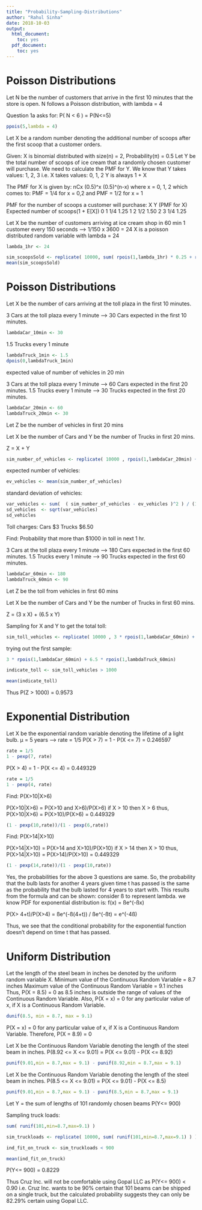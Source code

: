 ```yaml
---
title: "Probability-Sampling-Distributions"
author: "Rahul Sinha"
date: 2018-10-03
output:
  html_document:
    toc: yes
  pdf_document:
    toc: yes
---
```


# Poisson Distributions

Let N be the number of customers that arrive in the first 10 minutes that the store is open.
N follows a Poisson distribution, with lambda = 4

Question 1a asks for: P( N < 6 ) = P(N<=5)

```r
ppois(5,lambda = 4)
```

Let X be a random number denoting the additional number of scoops after the first scoop that a customer orders.

Given: X is binomial distributed with size(n) = 2, Probability(π) = 0.5
Let Y be the total number of scoops of ice cream that a randomly chosen customer will purchase.
We need to calculate the PMF for Y.
We know that Y takes values: 1, 2, 3
i.e. X takes values: 0, 1, 2
Y is always 1 + X

The PMF for X is given by: nCx (0.5)^x (0.5)^(n-x)
where x = 0, 1, 2
which comes to:
    PMF = 1/4 for x = 0,2
and PMF = 1/2 for x = 1


PMF for the number of scoops a customer will purchase:
X   Y   (PMF for X)   Expected number of scoops(1 + E[X])
0   1       1/4           1.25
1   2       1/2           1.50
2   3       1/4           1.25


Let X be the number of customers arriving at ice cream shop in 60 min
1 customer every 150 seconds --> 1/150 x 3600 = 24
X is a poisson distributed random variable with lambda = 24

```r
lambda_1hr <- 24
```
```r
sim_scoopsSold <- replicate( 10000, sum( rpois(1,lambda_1hr) * 0.25 + rpois(1,lambda_1hr) * 0.5 * 2 + rpois(1,lambda_1hr) * 0.25 *3 ) )
mean(sim_scoopsSold)
```


# Poisson Distributions
Let X be the number of cars arriving at the toll plaza in the first 10 minutes.

3 Cars at the toll plaza every 1 minute --> 30 Cars expected in the first 10 minutes.

```r
lambdaCar_10min <- 30
```


1.5 Trucks every 1 minute
```r
lambdaTruck_1min <- 1.5
dpois(0,lambdaTruck_1min)
```


expected value of number of vehicles in 20 min

3 Cars at the toll plaza every 1 minute --> 60 Cars expected in the first 20 minutes.
1.5 Trucks every 1 minute --> 30 Trucks expected in the first 20 minutes.
```r
lambdaCar_20min <- 60
lambdaTruck_20min <- 30
```

Let Z be the number of vehicles in first 20 mins


Let X be the number of Cars and Y be the number of Trucks in first 20 mins.

Z = X + Y

```r
sim_number_of_vehicles <- replicate( 10000 , rpois(1,lambdaCar_20min) + rpois(1,lambdaTruck_20min) )
```


expected number of vehicles:

```r
ev_vehicles <- mean(sim_number_of_vehicles)
```

standard deviation of vehicles:

```r
var_vehicles <- sum(  ( sim_number_of_vehicles - ev_vehicles )^2 ) / (10000-1)
sd_vehicles  <- sqrt(var_vehicles)
sd_vehicles
```



Toll charges:
Cars    $3
Trucks  $6.50

Find: Probability that more than $1000 in toll in next 1 hr.

3 Cars at the toll plaza every 1 minute --> 180 Cars expected in the first 60 minutes.
1.5 Trucks every 1 minute --> 90 Trucks expected in the first 60 minutes.
```r
lambdaCar_60min <- 180
lambdaTruck_60min <- 90
```

Let Z be the toll from vehicles in first 60 mins


Let X be the number of Cars and Y be the number of Trucks in first 60 mins.

Z = (3 x X) + (6.5 x Y)

Sampling for X and Y to get the total toll:

```r
sim_toll_vehicles <- replicate( 10000 , 3 * rpois(1,lambdaCar_60min) + 6.5 * rpois(1,lambdaTruck_60min) )
```

trying out the first sample:
```r
3 * rpois(1,lambdaCar_60min) + 6.5 * rpois(1,lambdaTruck_60min) 
```

```r
indicate_toll <- sim_toll_vehicles > 1000
```

```r
mean(indicate_toll)
```

Thus P(Z > 1000) = 0.9573



# Exponential Distribution


Let X be the exponential random variable denoting the lifetime of a light bulb.
µ = 5 years --> rate = 1/5
P(X > 7) = 1 - P(X <= 7) = 0.246597


```r
rate = 1/5
1 - pexp(7, rate)
```

P(X > 4) = 1 - P(X <= 4) = 0.449329

```r
rate = 1/5
1 - pexp(4, rate)
```

Find: P(X>10|X>6)

P(X>10|X>6) = P(X>10 and X>6)/P(X>6)
if X > 10 then X > 6  thus,
P(X>10|X>6) = P(X>10)/P(X>6) = 0.449329
```r
(1 - pexp(10,rate))/(1 - pexp(6,rate))
```

Find: P(X>14|X>10)

P(X>14|X>10) = P(X>14 and X>10)/P(X>10)
if X > 14 then X > 10  thus,
P(X>14|X>10) = P(X>14)/P(X>10) = 0.449329
```r
(1 - pexp(14,rate))/(1 - pexp(10,rate))
```

Yes, the probabilities for the above 3 questions are same. So, the probability that the bulb lasts for another 4 years given time t has passed is the same as the probability that the bulb lasted for 4 years to start with. This results from the formula and can be shown:
consider ß to represent lambda.
we know PDF for exponential distribution is: f(x) = ße^(-ßx)

P(X> 4+t)/P(X>4) = ße^(-ß(4+t)) / ße^(-ßt)
= e^(-4ß)

Thus, we see that the conditional probability for the exponential function doesn't depend on time t that has passed.


# Uniform Distribution
Let the length of the steel beam in inches be denoted by the uniform random variable X.
Minimum value of the Continuous Random Variable = 8.7 inches
Maximum value of the Continuous Random Variable = 9.1 inches
Thus, P(X = 8.5) = 0 as 8.5 inches is outside the range of values of the Continuous Random Variable.
Also, P(X = x) = 0 for any particular value of x, if X is a Continuous Random Variable.

```r
dunif(8.5, min = 8.7, max = 9.1)
```


P(X = x) = 0 for any particular value of x, if X is a Continuous Random Variable.
Therefore, P(X = 8.9) = 0

Let X be the Continuous Random Variable denoting the length of the steel beam in inches.
P(8.92 <= X <= 9.01) = P(X <= 9.01) - P(X <= 8.92)

```r
punif(9.01,min = 8.7,max = 9.1) - punif(8.92,min = 8.7,max = 9.1)
```

Let X be the Continuous Random Variable denoting the length of the steel beam in inches.
P(8.5 <= X <= 9.01) = P(X <= 9.01) - P(X <= 8.5)
```r
punif(9.01,min = 8.7,max = 9.1) - punif(8.5,min = 8.7,max = 9.1)
```

Let Y = the sum of lengths of 101 randomly chosen beams
P(Y<= 900)

Sampling truck loads:

```r
sum( runif(101,min=8.7,max=9.1) )
```

```r
sim_truckloads <- replicate( 10000, sum( runif(101,min=8.7,max=9.1) ) )
```
```r
ind_fit_on_truck <- sim_truckloads < 900
```

```r
mean(ind_fit_on_truck)
```

P(Y<= 900) = 0.8229

Thus Cruz Inc. will not be comfortable using Gopal LLC as P(Y<= 900) < 0.90
i.e. Cruz Inc. wants to be 90% certain that 101 beams can be shipped on a single truck, but the calculated probability suggests they can only be 82.29% certain using Gopal LLC.




